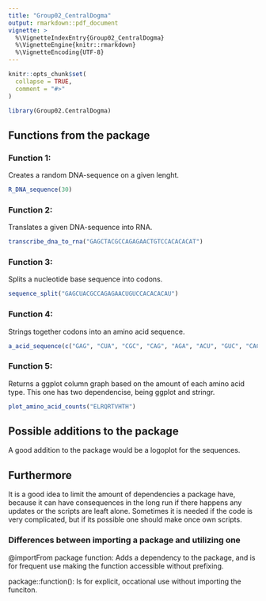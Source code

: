 ```yaml
---
title: "Group02_CentralDogma"
output: rmarkdown::pdf_document
vignette: >
  %\VignetteIndexEntry{Group02_CentralDogma}
  %\VignetteEngine{knitr::rmarkdown}
  %\VignetteEncoding{UTF-8}
---
```


```r
knitr::opts_chunk$set(
  collapse = TRUE,
  comment = "#>"
)
```

```r
library(Group02.CentralDogma)
```
## Functions from the package
### Function 1: 
Creates a random DNA-sequence on a given lenght.

```r
R_DNA_sequence(30)
```

### Function 2: 
Translates a given DNA-sequence into RNA.
```r
transcribe_dna_to_rna("GAGCTACGCCAGAGAACTGTCCACACACAT")
```

### Function 3: 
Splits a nucleotide base sequence into codons.
```r
sequence_split("GAGCUACGCCAGAGAACUGUCCACACACAU")
```

### Function 4: 
Strings together codons into an amino acid sequence.
```r
a_acid_sequence(c("GAG", "CUA", "CGC", "CAG", "AGA", "ACU", "GUC", "CAC", "ACA", "CAU"))
```

### Function 5: 
Returns a ggplot column graph based on the amount of each amino acid type.
This one has two dependencise, being ggplot and stringr.
```r
plot_amino_acid_counts("ELRQRTVHTH")
```

## Possible additions to the package
A good addition to the package would be a logoplot for the sequences.

## Furthermore
It is a good idea to limit the amount of dependencies a package have, because it can have consequences in the long run if there happens any updates or the scripts are leaft alone. Sometimes it is needed if the code is very complicated, but if its possible one should make once own scripts.

### Differences between importing a package and utilizing one
@importFrom package function: Adds a dependency to the package, and is for frequent use making the function accessible without prefixing.

package::function(): Is for explicit, occational use without importing the funciton.
